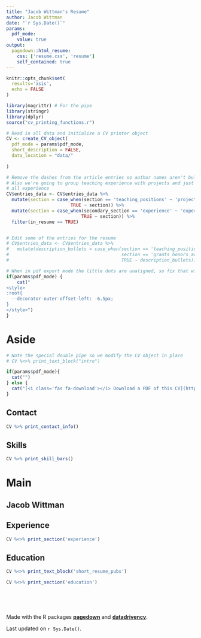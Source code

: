 ```yaml
---
title: "Jacob Wittman's Resume"
author: Jacob Wittman
date: "`r Sys.Date()`"
params:
  pdf_mode:
    value: true
output:
  pagedown::html_resume:
    css: ['resume.css', 'resume']
    self_contained: true
---
```


```r
knitr::opts_chunk$set(
  results='asis', 
  echo = FALSE
)

library(magrittr) # For the pipe
library(stringr)
library(dplyr)
source("cv_printing_functions.r")

# Read in all data and initialize a CV printer object
CV <- create_CV_object(
  pdf_mode = params$pdf_mode,
  short_description = FALSE,
  data_location = "data/" 
 
)

# Remove the dashes from the article entries so author names aren't bullet pointed
# Also we're going to group teaching experience with projects and just call it 
# all experience
CV$entries_data <- CV$entries_data %>%
  mutate(section = case_when(section == 'teaching_positions' ~ 'projects',
                        TRUE ~ section)) %>% 
  mutate(section = case_when(secondary_section == 'experience' ~ 'experience',
                            TRUE ~ section)) %>% 
  filter(in_resume == TRUE)


# Edit some of the entries for the resume
# CV$entries_data <- CV$entries_data %>% 
#   mutate(description_bullets = case_when(section == 'teaching_positions' & title != 'Guest Lecturer' ~ "",
#                                          section == 'grants_honors_awards'  ~ "",
#                                          TRUE ~ description_bullets))

```

<!-- not very elegant solution for using academicons -->
<link rel="stylesheet" href="https://cdn.jsdelivr.net/gh/jpswalsh/academicons@1/css/academicons.min.css">

```r
# When in pdf export mode the little dots are unaligned, so fix that with some conditional CSS.
if(params$pdf_mode) {
    cat("
<style>
:root{
  --decorator-outer-offset-left: -6.5px;
}
</style>")
}
```


Aside
================================================================================

```r
# Note the special double pipe so we modify the CV object in place
# CV %<>% print_text_block("intro") 
```


```r
if(params$pdf_mode){
  cat("")
} else {
  cat("[<i class='fas fa-download'></i> Download a PDF of this CV](https://github.com/wittja01/cv2/blob/main/cv.pdf)")
}
```

Contact {#contact}
--------------------------------------------------------------------------------

```r
CV %>% print_contact_info()
```



Skills {#skills}
--------------------------------------------------------------------------------

```r
CV %>% print_skill_bars()
```


Main
================================================================================

Jacob Wittman {#title}
--------------------------------------------------------------------------------


Experience {data-icon=laptop data-concise=true}
--------------------------------------------------------------------------------

```r
CV %<>% print_section('experience')
```


Education {data-icon=graduation-cap data-concise=true}
--------------------------------------------------------------------------------
::: aside

```r
CV %<>% print_text_block('short_resume_pubs')
```
:::

```r
CV %<>% print_section('education')
```

::: aside

<br>

<br>


Made with the R packages [**pagedown**](https://github.com/rstudio/pagedown) and [**datadrivencv**](https://github.com/nstrayer/datadrivencv).

Last updated on `r Sys.Date()`.
:::


